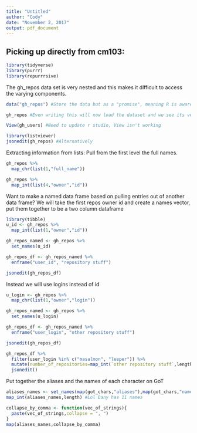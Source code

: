 ```yaml
---
title: "Untitled"
author: "Cody"
date: "November 2, 2017"
output: pdf_document
---
```


## Picking up directly from cm103:

```r
library(tidyverse)
library(purrr)
library(repurrrsive)
```
The gh_repos data set is very nested and this makes it difficult to access the varying components.
```r
data("gh_repos") #Store the data but as a "promise", meaning R is aware of its presence but its too big

gh_repos #Even writing this will now load the dataset and we see its very big.

View(gh_users) #Need to update r studio, View isn't working

library(listviewer)
jsonedit(gh_repos) #Alternatively
```
Extracting information from lists: Pull from the first level the full names.
```r
gh_repos %>% 
  map_chr(list(1,"full_name"))
```

```r
gh_repos %>% 
  map_int(list(4,"owner","id"))
```
Want to make a named data frame based on pulling entries out of another data frame?
We will take the first repos owner id and create a names vector, put them together to be a two column dataframe
```r
library(tibble)
u_id <- gh_repos %>% 
  map_int(list(1,"owner","id"))

gh_repos_named <- gh_repos %>% 
  set_names(u_id)

gh_repos_df <- gh_repos_named %>% 
  enframe("user_id", "repository stuff")

jsonedit(gh_repos_df)
```
Instead we will use logins instead of id
```r
u_login <- gh_repos %>% 
  map_chr(list(1,"owner","login"))

gh_repos_named <- gh_repos %>% 
  set_names(u_login)

gh_repos_df <- gh_repos_named %>% 
  enframe("user_login", "other repository stuff")

jsonedit(gh_repos_df)
```
```r
gh_repos_df %>%
  filter(user_login %in% c("masalmon", "leeper")) %>% 
  mutate(number_of_repositories=map_int(`other repository stuff`,length)) %>% 
  jsonedit()
```
Put together the aliases and the names of each character on GoT
```r
aliases_names <- set_names(map(got_chars,"aliases"),map(got_chars,"name"))
map_int(aliases_names,length) #Lol Dany has 11 names

collapse_by_comma <- function(vec_of_strings){
  paste(vec_of_strings,collapse = ", ")
}
map(aliases_names,collapse_by_comma)
```

